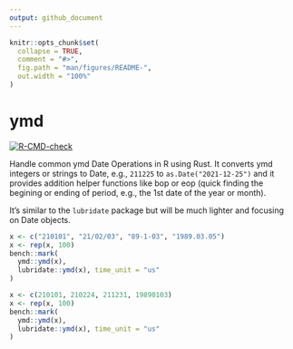 ```yaml
---
output: github_document
---
```


<!-- README.md is generated from README.Rmd. Please edit that file -->

```r
knitr::opts_chunk$set(
  collapse = TRUE,
  comment = "#>",
  fig.path = "man/figures/README-",
  out.width = "100%"
)
```

# ymd

<!-- badges: start -->
[![R-CMD-check](https://github.com/shrektan/ymd/workflows/R-CMD-check/badge.svg)](https://github.com/shrektan/ymd/actions)
<!-- badges: end -->

Handle common ymd Date Operations in R using Rust. It converts ymd integers or strings to Date, e.g., `211225` to `as.Date("2021-12-25")` and it provides addition helper functions like bop or eop (quick finding the begining or ending of period, e.g., the 1st date of the year or month).

It's similar to the `lubridate` package but will be much lighter and focusing on Date objects.

```r
x <- c("210101", "21/02/03", "89-1-03", "1989.03.05")
x <- rep(x, 100)
bench::mark(
  ymd::ymd(x),
  lubridate::ymd(x), time_unit = "us"
)

x <- c(210101, 210224, 211231, 19890103)
x <- rep(x, 100)
bench::mark(
  ymd::ymd(x),
  lubridate::ymd(x), time_unit = "us"
)
```
